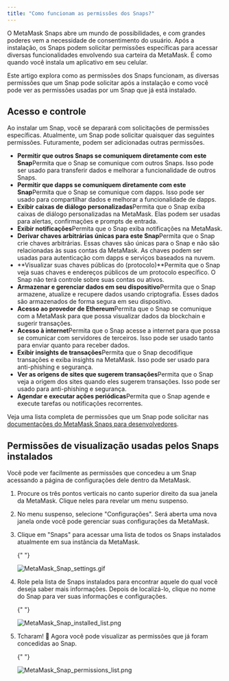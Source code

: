 ```yaml
---
title: "Como funcionam as permissões dos Snaps?"
---
```


O MetaMask Snaps abre um mundo de possibilidades, e com grandes poderes vem a necessidade de consentimento do usuário. Após a instalação, os Snaps podem solicitar permissões específicas para acessar diversas funcionalidades envolvendo sua carteira da MetaMask. É como quando você instala um aplicativo em seu celular.

Este artigo explora como as permissões dos Snaps funcionam, as diversas permissões que um Snap pode solicitar após a instalação e como você pode ver as permissões usadas por um Snap que já está instalado.

## Acesso e controle

Ao instalar um Snap, você se deparará com solicitações de permissões específicas. Atualmente, um Snap pode solicitar quaisquer das seguintes permissões. Futuramente, podem ser adicionadas outras permissões.

- **Permitir que outros Snaps se comuniquem diretamente com este Snap**Permita que o Snap se comunique com outros Snaps. Isso pode ser usado para transferir dados e melhorar a funcionalidade de outros Snaps.
- **Permitir que dapps se comuniquem diretamente com este Snap**Permita que o Snap se comunique com dapps. Isso pode ser usado para compartilhar dados e melhorar a funcionalidade de dapps.
- **Exibir caixas de diálogo personalizadas**Permita que o Snap exiba caixas de diálogo personalizadas na MetaMask. Elas podem ser usadas para alertas, confirmações e prompts de entrada.
- **Exibir notificações**Permita que o Snap exiba notificações na MetaMask.
- **Derivar chaves arbitrárias únicas para este Snap**Permita que o Snap crie chaves arbitrárias. Essas chaves são únicas para o Snap e não são relacionadas às suas contas da MetaMask. As chaves podem ser usadas para autenticação com dapps e serviços baseados na nuvem.
- **Visualizar suas chaves públicas do (protocolo)**Permita que o Snap veja suas chaves e endereços públicos de um protocolo específico. O Snap não terá controle sobre suas contas ou ativos.
- **Armazenar e gerenciar dados em seu dispositivo**Permita que o Snap armazene, atualize e recupere dados usando criptografia. Esses dados são armazenados de forma segura em seu dispositivo.
- **Acesso ao provedor de Ethereum**Permita que o Snap se comunique com a MetaMask para que possa visualizar dados da blockchain e sugerir transações.
- **Acesso à internet**Permita que o Snap acesse a internet para que possa se comunicar com servidores de terceiros. Isso pode ser usado tanto para enviar quanto para receber dados.
- **Exibir insights de transações**Permita que o Snap decodifique transações e exiba insights na MetaMask. Isso pode ser usado para anti-phishing e segurança.
- **Ver as origens de sites que sugerem transações**Permita que o Snap veja a origem dos sites quando eles sugerem transações. Isso pode ser usado para anti-phishing e segurança.
- **Agendar e executar ações periódicas**Permita que o Snap agende e execute tarefas ou notificações recorrentes.

Veja uma lista completa de permissões que um Snap pode solicitar nas [documentações do MetaMask Snaps para desenvolvedores](https://docs.metamask.io/guide/snaps-rpc-api.html).

## Permissões de visualização usadas pelos Snaps instalados

Você pode ver facilmente as permissões que concedeu a um Snap acessando a página de configurações dele dentro da MetaMask.

1. Procure os três pontos verticais no canto superior direito da sua janela da MetaMask. Clique neles para revelar um menu suspenso.

2. No menu suspenso, selecione "Configurações". Será aberta uma nova janela onde você pode gerenciar suas configurações da MetaMask.

3. Clique em "Snaps" para acessar uma lista de todos os Snaps instalados atualmente em sua instância da MetaMask.

   {" "}

   <div class="center-container">
     <div class="img-small">
       <img
         src={
           require("../../../../../img/metamask-snaps/how-do-snap-permissions-work/MetaMask_Snap_settings.gif")
             .default
         }
         alt="MetaMask_Snap_settings.gif"
       />
     </div>
   </div>

4. Role pela lista de Snaps instalados para encontrar aquele do qual você deseja saber mais informações. Depois de localizá-lo, clique no nome do Snap para ver suas informações e configurações.

   {" "}

   <div class="center-container">
     <div class="img-small">
       <img
         src={
           require("../../../../../img/metamask-snaps/how-do-snap-permissions-work/MetaMask_Snap_installed_list.png")
             .default
         }
         alt="MetaMask_Snap_installed_list.png"
       />
     </div>
   </div>

5. Tcharam! 🙌 Agora você pode visualizar as permissões que já foram concedidas ao Snap.

   {" "}

   <div class="center-container">
     <div class="img-small">
       <img
         src={
           require("../../../../../img/metamask-snaps/how-do-snap-permissions-work/MetaMask_Snap_permissions_list.png")
             .default
         }
         alt="MetaMask_Snap_permissions_list.png"
       />
     </div>
   </div>
